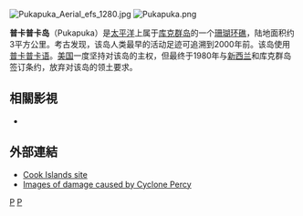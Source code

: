 [[Image:Pukapuka_Aerial_efs_1280.jpg|right]]
[[Image:Pukapuka.png|right]]

'''普卡普卡岛'''（Pukapuka）是[[太平洋|太平洋]]上属于[[库克群岛|库克群岛]]的一个[[珊瑚|珊瑚]][[环礁|环礁]]，陆地面积约3平方公里。考古发现，该岛人类最早的活动足迹可追溯到2000年前。该岛使用[[普卡普卡语|普卡普卡语]]。[[美国|美国]]一度坚持对该岛的主权，但最终于1980年与[[新西兰|新西兰]]和库克群岛签订条约，放弃对该岛的领土要求。

==相關影視==
*{{le|太平洋幽靈|Against the Sun}}

== 外部連結 ==
* [http://www.cookislands.org.uk/pukapuka.html Cook Islands site] {{WebCite|url=https://www.webcitation.org/65halcv04?url=http://www.cookislands.org.uk/pukapuka.html |date=20120224230641 |dateformat=iso }}
* [http://www.cookislands.org.uk/5cyclones3.html Images of damage caused by Cyclone Percy] {{WebCite|url=https://www.webcitation.org/65hamaWSX?url=http://www.cookislands.org.uk/5cyclones3.html |date=20120224230655 |dateformat=iso }}

{{coord|10|53|S|165|51|W|display=title}}
{{庫克群島}}

[[Category:库克群岛|P]]
[[Category:太平洋岛屿|P]]